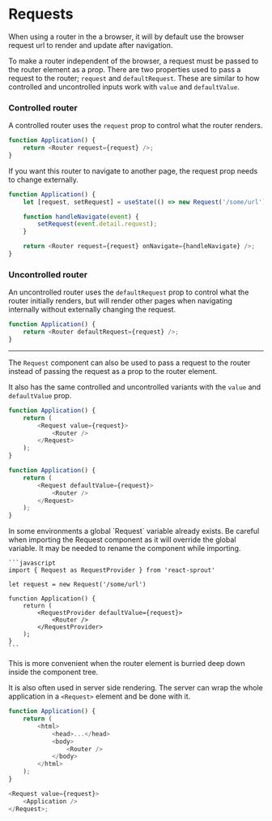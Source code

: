 # Requests

When using a router in the a browser, it will by default use the browser request url to render and update after navigation.

To make a router independent of the browser, a request must be passed to the router element as a prop.
There are two properties used to pass a request to the router; `request` and `defaultRequest`.
These are similar to how controlled and uncontrolled inputs work with `value` and `defaultValue`.

### Controlled router

A controlled router uses the `request` prop to control what the router renders.

```javascript
function Application() {
	return <Router request={request} />;
}
```

If you want this router to navigate to another page, the request prop needs to change externally.

```javascript
function Application() {
	let [request, setRequest] = useState(() => new Request('/some/url'));

	function handleNavigate(event) {
		setRequest(event.detail.request);
	}

	return <Router request={request} onNavigate={handleNavigate} />;
}
```

### Uncontrolled router

An uncontrolled router uses the `defaultRequest` prop to control what the router initially renders, but will render other pages when navigating internally without externally changing the request.

```javascript
function Application() {
	return <Router defaultRequest={request} />;
}
```

<hr />

The `Request` component can also be used to pass a request to the router instead of passing the request as a prop to the router element.

It also has the same controlled and uncontrolled variants with the `value` and `defaultValue` prop.

```javascript
function Application() {
	return (
		<Request value={request}>
			<Router />
		</Request>
	);
}
```

```javascript
function Application() {
	return (
		<Request defaultValue={request}>
			<Router />
		</Request>
	);
}
```

<Warning>
	In some environments a global `Request` variable already exists. Be careful when importing the Request component as it will override the global variable.
	It may be needed to rename the component while importing.
	
	```javascript
	import { Request as RequestProvider } from 'react-sprout'

    let request = new Request('/some/url')

    function Application() {
    	return (
    		<RequestProvider defaultValue={request}>
    			<Router />
    		</RequestProvider>
    	);
    }
    ```

</Warning>

This is more convenient when the router element is burried deep down inside the component tree.

It is also often used in server side rendering. The server can wrap the whole application in a `<Request>` element and be done with it.

```javascript
function Application() {
	return (
		<html>
			<head>...</head>
			<body>
				<Router />
			</body>
		</html>
	);
}

<Request value={request}>
	<Application />
</Request>;
```

